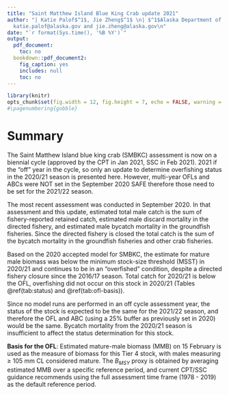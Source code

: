 ```yaml
---
title: "Saint Matthew Island Blue King Crab update 2021"
author: "| Katie Palof$^1$, Jie Zheng$^1$ \n| $^1$Alaska Department of Fish and Game,
  katie.palof@alaska.gov and jie.zheng@alaska.gov\n"
date: "`r format(Sys.time(), '%B %Y')`"
output:
  pdf_document:
    toc: no
  bookdown::pdf_document2:
    fig_caption: yes
    includes: null
    toc: no
---
```

\pagenumbering{arabic}

```r
library(knitr)
opts_chunk$set(fig.width = 12, fig.height = 7, echo = FALSE, warning = FALSE, message = FALSE,  dpi=300)
#\pagenumbering{gobble}
```

# Summary {-}
The Saint Matthew Island blue king crab (SMBKC) assessment is now on a biennial cycle (approved by the CPT in Jan 2021, SSC in Feb 2021). 2021 if the "off" year in the cycle, so only an update to determine overfishing status in the 2020/21 season is presented here. However, multi-year OFLs and ABCs were NOT set in the September 2020 SAFE therefore those need to be set for the 2021/22 season.

The most recent assessment was conducted in September 2020. In that assessment and this update, estimated total male catch is the sum of fishery-reported retained catch, estimated male discard mortality in the directed fishery, and estimated male bycatch mortality in the groundfish fisheries. Since the directed fishery is closed the total catch is the sum of the bycatch mortality in the groundfish fisheries and other crab fisheries. 

Based on the 2020 accepted model for SMBKC, the estimate for mature male biomass was below the minimum stock-size threshold (MSST) in 2020/21 and continues to be in an "overfished" condition, despite a directed fishery closure since the 2016/17 season. Total catch for 2020/21 is below the OFL, overfishing did not occur on this stock in 2020/21 (Tables \@ref(tab:status) and  \@ref(tab:ofl-basis)). 

Since no model runs are performed in an off cycle assessment year, the status of the stock is expected to be the same for the 2021/22 season, and therefore the OFL and ABC (using a 25% buffer as previously set in 2020) would be the same. Bycatch mortality from the 2020/21 season is insufficient to affect the status determination for this stock. 
 
 
 \begin{table}[ht]
 \centering
 \caption{Status and catch specifications (1000 t) for the base model.}
 \label{tab:status}
 \begin{tabular}{lccccccc}
  \hline
  & & Biomass & & Retained & Total & & \\
  Year & MSST & ($\mathit{MMB}_\text{mating}$) & TAC & catch & male catch & OFL & ABC \\
  \hline
  2016/17 & 1.97 & 2.23 & 0.00 & 0.00 & 0.001 & 0.14 & 0.11 \\
  2017/18 & 1.85 & 2.05 & 0.00 & 0.00 & 0.003 & 0.12 & 0.10 \\
  2018/19 & 1.74 & 1.15 & 0.00 & 0.00 & 0.001 & 0.04 & 0.03 \\
  2019/20 & 1.67 & 1.06 & 0.00 & 0.00 & 0.001 & 0.04 & 0.03 \\
  2020/21 &      & 1.12 & 0.00 & 0.00 & 0.001 & 0.05 & 0.04 \\
  2021/22 &      & 1.12 &  &  &  & 0.05 & 0.04 \\
  \hline
\end{tabular}
\end{table}

\begin{table}[ht]
\centering
\caption{Status and catch specifications (million pounds) for the base model.}
\label{tab:status-pounds}
\begin{tabular}{lccccccc}
  \hline
  & & Biomass & & Retained & Total & & \\
  Year & MSST & ($\mathit{MMB}_\text{mating}$) & TAC & catch & male catch & OFL & ABC \\
  \hline
  2016/17 & 4.3 & 4.91 & 0.000 & 0.000 & 0.002  & 0.31 & 0.25 \\ 
  2017/18 & 4.1 & 2.85 & 0.000 & 0.000 & 0.007  & 0.27 & 0.22 \\ 
  2018/19 & 3.84 & 2.54 & 0.000 & 0.000 & 0.002 & 0.08 & 0.07 \\
  2019/20 & 3.68 & 2.34 & 0.000 & 0.000 & 0.002 & 0.096 & 0.08 \\
  2020/21 &      & 2.48 & 0.000 & 0.000 & 0.002 & 0.112 & 0.08  \\
  2021/22 &      & 2.48 &  &  &  & 0.112 & 0.08  \\
  \hline
\end{tabular}
\end{table}


**Basis for the OFL**: Estimated mature-male biomass (MMB) on 15 February is used as the measure of 
 biomass for this Tier 4 stock, with males measuring $\ge$ 105 mm CL considered mature. 
 The $B_\mathit{MSY}$ proxy is obtained by averaging estimated MMB over a specific reference period, and current CPT/SSC guidance recommends using the full assessment time frame (1978 - 2019) as the default reference period. 

\begin{table}[ht]
\centering
\caption{Basis for the OFL (1000 t) from the base model.}
\label{tab:ofl-basis}
\begin{tabular}{lcccccccc}
  \hline
  & & & Biomass & & & & & Natural \\ 
  Year & Tier & $B_\mathit{MSY}$ & ($\mathit{MMB}_\text{mating}$) & $B/B_\mathit{MSY}$ & $F_\mathit{OFL}$ & $\gamma$ & Basis for $B_\mathit{MSY}$ & mortality \\ 
  \hline
  2016/17 & 4b & 3.67 & 2.23 & 0.61 & 0.09 & 1 & 1978-2016 & 0.18 \\ 
  2017/18 & 4b & 3.86 & 2.05 & 0.53 & 0.08 & 1 & 1978-2017 & 0.18 \\
  2018/19 & 4b & 3.7  & 1.15 & 0.35 & 0.043 & 1 & 1978-2017 & 0.18 \\
  2019/20 & 4b & 3.48 & 1.06 & 0.31 & 0.042 & 1 & 1978-2018 & 0.18 \\ 
  2020/21 & 4b & 3.34 & 1.12 & 0.34 & 0.047 & 1 & 1978-2019 & 0.18 \\
  2021/22 & 4b & 3.34 & 1.12 & 0.34 & 0.047 & 1 & 1978-2019 & 0.18 \\
  \hline
\end{tabular}
\end{table}

\pagebreak